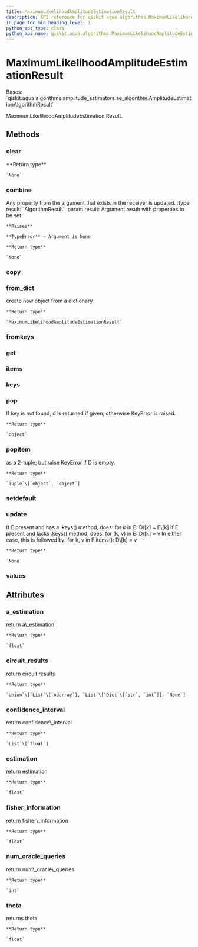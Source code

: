 ```yaml
---
title: MaximumLikelihoodAmplitudeEstimationResult
description: API reference for qiskit.aqua.algorithms.MaximumLikelihoodAmplitudeEstimationResult
in_page_toc_min_heading_level: 1
python_api_type: class
python_api_name: qiskit.aqua.algorithms.MaximumLikelihoodAmplitudeEstimationResult
---
```


# MaximumLikelihoodAmplitudeEstimationResult

<Class id="qiskit.aqua.algorithms.MaximumLikelihoodAmplitudeEstimationResult" isDedicatedPage={true} github="https://github.com/qiskit-community/qiskit-aqua/tree/stable/0.9/qiskit/aqua/algorithms/amplitude_estimators/mlae.py" signature="MaximumLikelihoodAmplitudeEstimationResult(a_dict=None)" modifiers="class">
  Bases: `qiskit.aqua.algorithms.amplitude_estimators.ae_algorithm.AmplitudeEstimationAlgorithmResult`

  MaximumLikelihoodAmplitudeEstimation Result.

  ## Methods

  ### clear

  <Function id="qiskit.aqua.algorithms.MaximumLikelihoodAmplitudeEstimationResult.clear" signature="MaximumLikelihoodAmplitudeEstimationResult.clear()">
    **Return type**

    `None`
  </Function>

  ### combine

  <Function id="qiskit.aqua.algorithms.MaximumLikelihoodAmplitudeEstimationResult.combine" signature="MaximumLikelihoodAmplitudeEstimationResult.combine(result)">
    Any property from the argument that exists in the receiver is updated. :type result: `AlgorithmResult` :param result: Argument result with properties to be set.

    **Raises**

    **TypeError** – Argument is None

    **Return type**

    `None`
  </Function>

  ### copy

  <Function id="qiskit.aqua.algorithms.MaximumLikelihoodAmplitudeEstimationResult.copy" signature="MaximumLikelihoodAmplitudeEstimationResult.copy()" />

  ### from\_dict

  <Function id="qiskit.aqua.algorithms.MaximumLikelihoodAmplitudeEstimationResult.from_dict" signature="MaximumLikelihoodAmplitudeEstimationResult.from_dict(a_dict)" modifiers="static">
    create new object from a dictionary

    **Return type**

    `MaximumLikelihoodAmplitudeEstimationResult`
  </Function>

  ### fromkeys

  <Function id="qiskit.aqua.algorithms.MaximumLikelihoodAmplitudeEstimationResult.fromkeys" signature="MaximumLikelihoodAmplitudeEstimationResult.fromkeys(iterable, value=None)" modifiers="classmethod" />

  ### get

  <Function id="qiskit.aqua.algorithms.MaximumLikelihoodAmplitudeEstimationResult.get" signature="MaximumLikelihoodAmplitudeEstimationResult.get(k[, d]) → D[k] if k in D, else d. d defaults to None." />

  ### items

  <Function id="qiskit.aqua.algorithms.MaximumLikelihoodAmplitudeEstimationResult.items" signature="MaximumLikelihoodAmplitudeEstimationResult.items() → a set-like object providing a view on D’s items" />

  ### keys

  <Function id="qiskit.aqua.algorithms.MaximumLikelihoodAmplitudeEstimationResult.keys" signature="MaximumLikelihoodAmplitudeEstimationResult.keys() → a set-like object providing a view on D’s keys" />

  ### pop

  <Function id="qiskit.aqua.algorithms.MaximumLikelihoodAmplitudeEstimationResult.pop" signature="MaximumLikelihoodAmplitudeEstimationResult.pop(key, default=None)">
    If key is not found, d is returned if given, otherwise KeyError is raised.

    **Return type**

    `object`
  </Function>

  ### popitem

  <Function id="qiskit.aqua.algorithms.MaximumLikelihoodAmplitudeEstimationResult.popitem" signature="MaximumLikelihoodAmplitudeEstimationResult.popitem()">
    as a 2-tuple; but raise KeyError if D is empty.

    **Return type**

    `Tuple`\[`object`, `object`]
  </Function>

  ### setdefault

  <Function id="qiskit.aqua.algorithms.MaximumLikelihoodAmplitudeEstimationResult.setdefault" signature="MaximumLikelihoodAmplitudeEstimationResult.setdefault(k[, d]) → D.get(k,d), also set D[k]=d if k not in D" />

  ### update

  <Function id="qiskit.aqua.algorithms.MaximumLikelihoodAmplitudeEstimationResult.update" signature="MaximumLikelihoodAmplitudeEstimationResult.update(*args, **kwargs)">
    If E present and has a .keys() method, does: for k in E: D\[k] = E\[k] If E present and lacks .keys() method, does: for (k, v) in E: D\[k] = v In either case, this is followed by: for k, v in F.items(): D\[k] = v

    **Return type**

    `None`
  </Function>

  ### values

  <Function id="qiskit.aqua.algorithms.MaximumLikelihoodAmplitudeEstimationResult.values" signature="MaximumLikelihoodAmplitudeEstimationResult.values() → an object providing a view on D’s values" />

  ## Attributes

  ### a\_estimation

  <Attribute id="qiskit.aqua.algorithms.MaximumLikelihoodAmplitudeEstimationResult.a_estimation">
    return a\_estimation

    **Return type**

    `float`
  </Attribute>

  ### circuit\_results

  <Attribute id="qiskit.aqua.algorithms.MaximumLikelihoodAmplitudeEstimationResult.circuit_results">
    return circuit results

    **Return type**

    `Union`\[`List`\[`ndarray`], `List`\[`Dict`\[`str`, `int`]], `None`]
  </Attribute>

  ### confidence\_interval

  <Attribute id="qiskit.aqua.algorithms.MaximumLikelihoodAmplitudeEstimationResult.confidence_interval">
    return confidence\_interval

    **Return type**

    `List`\[`float`]
  </Attribute>

  ### estimation

  <Attribute id="qiskit.aqua.algorithms.MaximumLikelihoodAmplitudeEstimationResult.estimation">
    return estimation

    **Return type**

    `float`
  </Attribute>

  ### fisher\_information

  <Attribute id="qiskit.aqua.algorithms.MaximumLikelihoodAmplitudeEstimationResult.fisher_information">
    return fisher\_information

    **Return type**

    `float`
  </Attribute>

  ### num\_oracle\_queries

  <Attribute id="qiskit.aqua.algorithms.MaximumLikelihoodAmplitudeEstimationResult.num_oracle_queries">
    return num\_oracle\_queries

    **Return type**

    `int`
  </Attribute>

  ### theta

  <Attribute id="qiskit.aqua.algorithms.MaximumLikelihoodAmplitudeEstimationResult.theta">
    returns theta

    **Return type**

    `float`
  </Attribute>
</Class>

